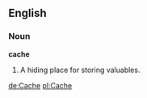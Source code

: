 ==English==

===Noun===

'''cache'''

#A hiding place for storing valuables.

[[de:Cache]]
[[pl:Cache]]